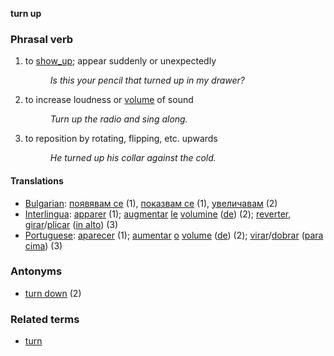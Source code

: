 '''turn up'''
=== Phrasal verb ===
# to [[show_up]]; appear suddenly or unexpectedly
#: ''Is this your pencil that turned up in my drawer?''
# to increase loudness or [[volume]] of sound
#: ''Turn up the radio and sing along.''
# to reposition by rotating, flipping, etc. upwards
#: ''He turned up his collar against the cold.''

==== Translations ====
*[[Bulgarian]]: [[появявам се]] (1), [[показвам се]] (1), [[увеличавам]] (2)
*[[Interlingua]]: [[apparer]] (1); [[augmentar]] [[le]] [[volumine]] ([[de]]) (2); [[reverter]], [[girar]]/[[plicar]] ([[in alto]]) (3)
*[[Portuguese]]: [[aparecer]] (1); [[aumentar]] [[o]] [[volume]] ([[de]]) (2); [[virar]]/[[dobrar]] ([[para cima]]) (3)

=== Antonyms ===
*[[turn down]] (2)

=== Related terms ===
*[[turn]]